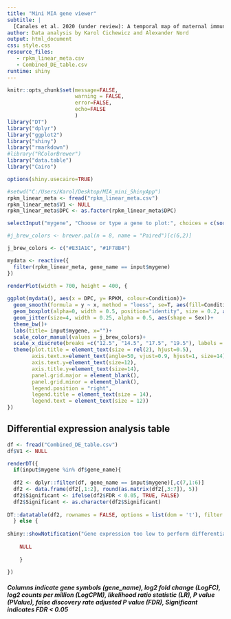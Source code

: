 ---
title: "Mini MIA gene viewer"
subtitle: |
  [Canales et al. 2020 (under review): A temporal map of maternal immune activation-induced changes \n reveals a shift in neurodevelopmentiming and perturbed cortical development in mice](https://www.biorxiv.org/content/10.1101/2020.06.13.150359v1)
author: Data analysis by Karol Cichewicz and Alexander Nord
output: html_document
css: style.css
resource_files:
   - rpkm_linear_meta.csv
   - Combined_DE_table.csv
runtime: shiny
---

```{r setup, include=FALSE}

knitr::opts_chunk$set(message=FALSE, 
                      warning = FALSE, 
                      error=FALSE, 
                      echo=FALSE
                      )
library("DT")
library("dplyr")
library("ggplot2")
library("shiny")
library("rmarkdown")
#library("RColorBrewer")
library("data.table")
library("Cairo")

options(shiny.usecairo=TRUE)

#setwd("C:/Users/Karol/Desktop/MIA_mini_ShinyApp")
rpkm_linear_meta <- fread("rpkm_linear_meta.csv")
rpkm_linear_meta$V1 <- NULL
rpkm_linear_meta$DPC <- as.factor(rpkm_linear_meta$DPC)

```

```{r user_select_city}
selectInput("mygene", "Choose or type a gene to plot:", choices = c(sort(unique(rpkm_linear_meta$gene_name))), multiple = FALSE, selectize = 16000,  selected = "Sox9")
```

```{r}

#j_brew_colors <- brewer.pal(n = 8, name = "Paired")[c(6,2)]

j_brew_colors <- c("#E31A1C", "#1F78B4")

mydata <- reactive({
  filter(rpkm_linear_meta, gene_name == input$mygene)
})

renderPlot(width = 700, height = 400, {
  
ggplot(mydata(), aes(x = DPC, y= RPKM, colour=Condition))+
  geom_smooth(formula = y ~ x, method = "loess", se=T, aes(fill=Condition,  group=Condition), size  = 0.7, alpha=0)+
  geom_boxplot(alpha=0, width = 0.5, position="identity", size = 0.2, aes(fill=Condition,  group=ExperimentalDesign))+
  geom_jitter(size=4, width = 0.25, alpha = 0.5, aes(shape = Sex))+
  theme_bw()+
  labs(title= input$mygene, x="")+
  scale_color_manual(values = j_brew_colors)+
  scale_x_discrete(breaks =c("12.5", "14.5", "17.5", "19.5"), labels = c("E12.5", "E14.5", "E17.5", "P0"))+
  theme(plot.title = element_text(size = rel(2), hjust=0.5),
        axis.text.x=element_text(angle=50, vjust=0.9, hjust=1, size=14),
        axis.text.y=element_text(size=12),
        axis.title.y=element_text(size=14),
        panel.grid.major = element_blank(),
        panel.grid.minor = element_blank(),
        legend.position = "right",
        legend.title = element_text(size = 14),
        legend.text = element_text(size = 12))
})

```

## Differential expression analysis table

```{r}

df <- fread("Combined_DE_table.csv")
df$V1 <- NULL

renderDT({
  if(input$mygene %in% df$gene_name){
    
  df2 <- dplyr::filter(df, gene_name == input$mygene)[,c(7,1:6)]
  df2 <- data.frame(df2[,1:2], round(as.matrix(df2[,3:7]), 5))
  df2$Significant <- ifelse(df2$FDR < 0.05, TRUE, FALSE)    
  df2$Significant <- as.character(df2$Significant)    
  
DT::datatable(df2, rownames = FALSE, options = list(dom = 't'), filter = list(position = "none"))
  } else {
  
shiny::showNotification("Gene expression too low to perform differential expression analysis.", type = "error", duration = NULL)
  
    NULL
  
    }

})

```

<h5>Columns indicate gene symbols (gene_name), log2 fold change (LogFC), log2 counts per million (LogCPM), likelihood ratio statistic (LR), P value (PValue), false discovery rate adjusted P value (FDR), Significant indicates FDR < 0.05 </h5>